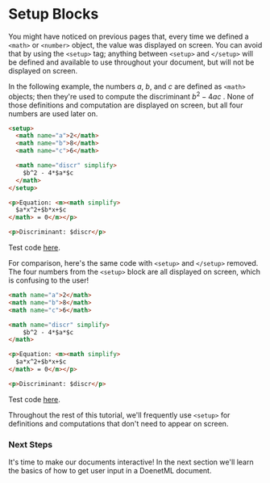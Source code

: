 
# Setup Blocks

You might have noticed on previous pages that, every time we defined a `<math>` or `<number>` object, the value was displayed on screen. You can avoid that by using the `<setup>` tag; anything between `<setup>` and `</setup>` will be defined and available to use throughout your document, but will not be displayed on screen.

In the following example, the numbers $a$, $b$, and $c$ are defined as `<math>` objects; then they're used to compute the discriminant 
$b^2 - 4 a c$
. None of those definitions and computation are displayed on screen, but all four numbers are used later on.

```html {1,9}
<setup>  
  <math name="a">2</math>
  <math name="b">8</math>
  <math name="c">6</math>

  <math name="discr" simplify>
    $b^2 - 4*$a*$c
  </math>
</setup>

<p>Equation: <m><math simplify>
  $a*x^2+$b*x+$c
</math> = 0</m></p>

<p>Discriminant: $discr</p>
```
Test code [here](#test-code).

For comparison, here's the same code with `<setup>` and `</setup>` removed. The four numbers from the `<setup>` block are all displayed on screen, which is confusing to the user!

```html
<math name="a">2</math>
<math name="b">8</math>
<math name="c">6</math>

<math name="discr" simplify>
    $b^2 - 4*$a*$c
</math>

<p>Equation: <m><math simplify>
  $a*x^2+$b*x+$c
</math> = 0</m></p>

<p>Discriminant: $discr</p>
```
Test code [here](#test-code).

Throughout the rest of this tutorial, we'll frequently use `<setup>` for definitions and computations that don't need to appear on screen.

### Next Steps
It's time to make our documents interactive! In the next section we'll learn the basics of how to get user input in a DoenetML document.